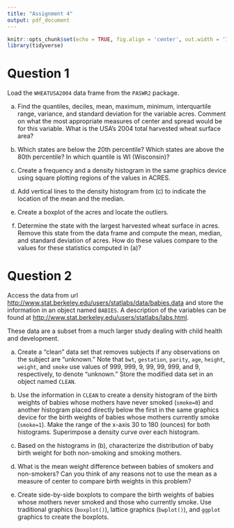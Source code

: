 ```yaml
---
title: "Assignment 4"
output: pdf_document
---
```


```r
knitr::opts_chunk$set(echo = TRUE, fig.align = 'center', out.width = '70%', fig.asp = .70)
library(tidyverse)
```

# Question 1

Load the `WHEATUSA2004` data frame from the `PASWR2` package.

(a) Find the quantiles, deciles, mean, maximum, minimum, interquartile range, variance,
and standard deviation for the variable acres. Comment on what the most appropriate
measures of center and spread would be for this variable. What is the USA’s 2004 total
harvested wheat surface area?

(b) Which states are below the 20th percentile? Which states are above the 80th percentile?
In which quantile is WI (Wisconsin)?

(c) Create a frequency and a density histogram in the same graphics device using square
plotting regions of the values in ACRES.

(d) Add vertical lines to the density histogram from (c) to indicate the location of the mean
and the median.

(e) Create a boxplot of the acres and locate the outliers.

(f) Determine the state with the largest harvested wheat surface in acres. Remove this
state from the data frame and compute the mean, median, and standard deviation of
acres. How do these values compare to the values for these statistics computed in (a)?

# Question 2

Access the data from url
<http://www.stat.berkeley.edu/users/statlabs/data/babies.data>
and store the information in an object named `BABIES`. A description of the variables can be found at
<http://www.stat.berkeley.edu/users/statlabs/labs.html>.

These data are a subset from a much larger study dealing with child health and development.

(a) Create a “clean” data set that removes subjects if any observations on the subject are
“unknown.” Note that `bwt`, `gestation`, `parity`, `age`, `height`, `weight`, and `smoke` use
values of 999, 999, 9, 99, 99, 999, and 9, respectively, to denote “unknown.” Store the
modified data set in an object named `CLEAN`.

(b) Use the information in `CLEAN` to create a density histogram of the birth weights of babies
whose mothers have never smoked (`smoke=0`) and another histogram placed directly
below the first in the same graphics device for the birth weights of babies whose mothers
currently smoke (`smoke=1`). Make the range of the x-axis 30 to 180 (ounces) for both
histograms. Superimpose a density curve over each histogram.

(c) Based on the histograms in (b), characterize the distribution of baby birth weight for
both non-smoking and smoking mothers.

(d) What is the mean weight difference between babies of smokers and non-smokers? Can
you think of any reasons not to use the mean as a measure of center to compare birth
weights in this problem?

(e) Create side-by-side boxplots to compare the birth weights of babies whose mothers
never smoked and those who currently smoke. Use traditional graphics (`boxplot()`),
lattice graphics (`bwplot()`), and `ggplot` graphics to create the boxplots.